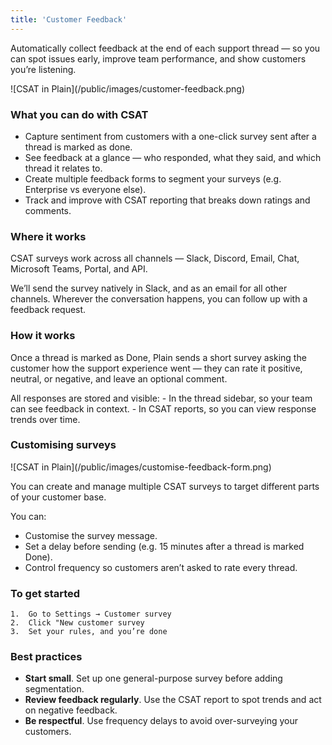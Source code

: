 ```yaml
---
title: 'Customer Feedback'
---
```

Automatically collect feedback at the end of each support thread — so you can spot issues early, improve team performance, and show customers you’re listening.

<Frame>![CSAT in Plain](/public/images/customer-feedback.png)</Frame>


### What you can do with CSAT
- Capture sentiment from customers with a one-click survey sent after a thread is marked as done.
- See feedback at a glance — who responded, what they said, and which thread it relates to.
- Create multiple feedback forms to segment your surveys (e.g. Enterprise vs everyone else).
- Track and improve with CSAT reporting that breaks down ratings and comments.


### Where it works
CSAT surveys work across all channels — Slack, Discord, Email, Chat, Microsoft Teams, Portal, and API.

We’ll send the survey natively in Slack, and as an email for all other channels. Wherever the conversation happens, you can follow up with a feedback request.


### How it works
Once a thread is marked as Done, Plain sends a short survey asking the customer how the support experience went — they can rate it positive, neutral, or negative, and leave an optional comment.

All responses are stored and visible:
	- In the thread sidebar, so your team can see feedback in context.
	- In CSAT reports, so you can view response trends over time.


### Customising surveys
<Frame>![CSAT in Plain](/public/images/customise-feedback-form.png)</Frame>

You can create and manage multiple CSAT surveys to target different parts of your customer base.

You can:
- Customise the survey message.
- Set a delay before sending (e.g. 15 minutes after a thread is marked Done).
- Control frequency so customers aren’t asked to rate every thread.

### To get started
	1.	Go to Settings → Customer survey
	2.	Click "New customer survey
	3.	Set your rules, and you’re done

### Best practices
- **Start small**. Set up one general-purpose survey before adding segmentation.
- **Review feedback regularly**. Use the CSAT report to spot trends and act on negative feedback.
- **Be respectful**. Use frequency delays to avoid over-surveying your customers.